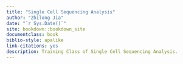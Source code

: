 ```yaml
--- 
title: "Single Cell Sequencing Analysis"
author: "Zhilong Jia"
date: "`r Sys.Date()`"
site: bookdown::bookdown_site
documentclass: book
biblio-style: apalike
link-citations: yes
description: Training Class of Single Cell Sequencing Analysis.
---
```


